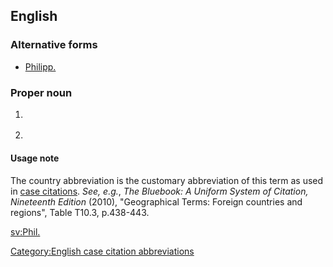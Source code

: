 ==English==

===Alternative forms===
* [[Philipp.]]

===Proper noun===
{{en-proper noun}}

# {{context|biblical|lang=en}} {{abbreviation of|Philippians}}
# {{context|legal|lang=en}} {{abbreviation of|Philippines|lang=en}}

====Usage note====
The country abbreviation is the customary abbreviation of this term as used in [[case citation]]s. ''See, e.g.'', ''The Bluebook: A Uniform System of Citation, Nineteenth Edition'' (2010), "Geographical Terms: Foreign countries and regions", Table T10.3, p.438-443.

[[Category:English case citation abbreviations]]

[[sv:Phil.]]